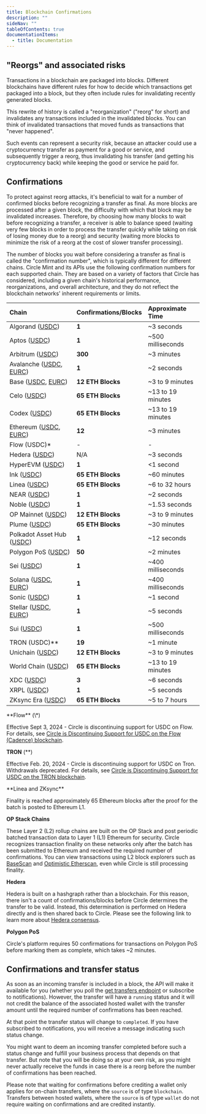 ---
title: Blockchain Confirmations
description: ""
sideNav: ""
tableOfContents: true
documentationItems:
  - title: Documentation
---

## "Reorgs" and associated risks

Transactions in a blockchain are packaged into blocks. Different blockchains
have different rules for how to decide which transactions get packaged into a
block, but they often include rules for invalidating recently generated blocks.

This rewrite of history is called a "reorganization" ("reorg" for short) and
invalidates any transactions included in the invalidated blocks. You can think
of invalidated transactions that moved funds as transactions that "never
happened".

Such events can represent a security risk, because an attacker could use a
cryptocurrency transfer as payment for a good or service, and subsequently
trigger a reorg, thus invalidating his transfer (and getting his cryptocurrency
back) while keeping the good or service he paid for.

## Confirmations

To protect against reorg attacks, it's beneficial to wait for a number of
confirmed blocks before recognizing a transfer as final. As more blocks are
processed after a given block, the difficulty with which that block may be
invalidated increases. Therefore, by choosing how many blocks to wait before
recognizing a transfer, a receiver is able to balance speed (waiting very few
blocks in order to process the transfer quickly while taking on risk of losing
money due to a reorg) and security (waiting more blocks to minimize the risk of
a reorg at the cost of slower transfer processing).

The number of blocks you wait before considering a transfer as final is called
the "confirmation number", which is typically different for different chains.
Circle Mint and its APIs use the following confirmation numbers for each
supported chain. They are based on a variety of factors that Circle has
considered, including a given chain's historical performance, reorganizations,
and overall architecture, and they do not reflect the blockchain networks'
inherent requirements or limits.

| Chain                                                                                                                                                                                                                                            | Confirmations/Blocks | Approximate Time  |
| :----------------------------------------------------------------------------------------------------------------------------------------------------------------------------------------------------------------------------------------------- | :------------------- | :---------------- |
| Algorand ([USDC](https://explorer.perawallet.app/asset/31566704))                                                                                                                                                                                | **1**                | ~3 seconds        |
| Aptos ([USDC](https://explorer.aptoslabs.com/fungible_asset/0xbae207659db88bea0cbead6da0ed00aac12edcdda169e591cd41c94180b46f3b?network=mainnet))                                                                                                 | **1**                | ~500 milliseconds |
| Arbitrum ([USDC](https://arbiscan.io/token/0xaf88d065e77c8cC2239327C5EDb3A432268e5831))                                                                                                                                                          | **300**              | ~3 minutes        |
| Avalanche ([USDC](https://snowtrace.io/token/0xB97EF9Ef8734C71904D8002F8b6Bc66Dd9c48a6E), [EURC](https://snowtrace.io/token/0xc891eb4cbdeff6e073e859e987815ed1505c2acd))                                                                         | **1**                | ~2 seconds        |
| Base ([USDC](https://basescan.org/token/0x833589fCD6eDb6E08f4c7C32D4f71b54bdA02913), [EURC](https://basescan.org/token/0x60a3e35cc302bfa44cb288bc5a4f316fdb1adb42))                                                                              | **12 ETH Blocks**    | ~3 to 9 minutes   |
| Celo ([USDC](https://celoscan.io/token/0xcebA9300f2b948710d2653dD7B07f33A8B32118C))                                                                                                                                                              | **65 ETH Blocks**    | ~13 to 19 minutes |
| Codex ([USDC](https://explorer.codex.xyz/address/0xd996633a415985DBd7D6D12f4A4343E31f5037cf))                                                                                                                                                    | **65 ETH Blocks**    | ~13 to 19 minutes |
| Ethereum ([USDC](https://etherscan.io/token/0xa0b86991c6218b36c1d19d4a2e9eb0ce3606eb48), [EURC](https://etherscan.io/token/0x1aBaEA1f7C830bD89Acc67eC4af516284b1bC33c))                                                                          | **12**               | ~3 minutes        |
| Flow (USDC)\*                                                                                                                                                                                                                                    | -                    | -                 |
| Hedera ([USDC](https://app.dragonglass.me/hedera/tokens/0.0.456858))                                                                                                                                                                             | N/A                  | ~3 seconds        |
| HyperEVM ([USDC](https://hyperscan.com/token/0xb88339CB7199b77E23DB6E890353E22632Ba630f))                                                                                                                                                        | **1**                | \<1 second        |
| Ink ([USDC](https://explorer.inkonchain.com/address/0x2D270e6886d130D724215A266106e6832161EAEd))                                                                                                                                                 | **65 ETH Blocks**    | ~60 minutes       |
| Linea ([USDC](https://lineascan.build/token/0x176211869ca2b568f2a7d4ee941e073a821ee1ff))                                                                                                                                                         | **65 ETH Blocks**    | ~6 to 32 hours    |
| NEAR ([USDC](https://nearblocks.io/token/17208628f84f5d6ad33f0da3bbbeb27ffcb398eac501a31bd6ad2011e36133a1))                                                                                                                                      | **1**                | ~2 seconds        |
| Noble ([USDC](http://mintscan.io/noble/assets))                                                                                                                                                                                                  | **1**                | ~1.53 seconds     |
| OP Mainnet ([USDC](https://optimistic.etherscan.io/token/0x0b2c639c533813f4aa9d7837caf62653d097ff85))                                                                                                                                            | **12 ETH Blocks**    | ~3 to 9 minutes   |
| Plume ([USDC](https://explorer.plume.org/address/0x222365EF19F7947e5484218551B56bb3965Aa7aF))                                                                                                                                                    | **65 ETH Blocks**    | ~30 minutes       |
| Polkadot Asset Hub ([USDC](https://assethub-polkadot.subscan.io/assets/1337))                                                                                                                                                                    | **1**                | ~12 seconds       |
| Polygon PoS ([USDC](https://polygonscan.com/token/0x3c499c542cef5e3811e1192ce70d8cc03d5c3359))                                                                                                                                                   | **50**               | ~2 minutes        |
| Sei ([USDC](https://seitrace.com/address/0xe15fC38F6D8c56aF07bbCBe3BAf5708A2Bf42392?chain=pacific-1))                                                                                                                                            | **1**                | ~400 milliseconds |
| Solana ([USDC](https://solscan.io/token/EPjFWdd5AufqSSqeM2qN1xzybapC8G4wEGGkZwyTDt1v), [EURC](https://explorer.solana.com/address/HzwqbKZw8HxMN6bF2yFZNrht3c2iXXzpKcFu7uBEDKtr))                                                                 | **1**                | ~400 milliseconds |
| Sonic ([USDC](https://sonicscan.org/token/0x29219dd400f2bf60e5a23d13be72b486d4038894))                                                                                                                                                           | **1**                | ~1 second         |
| Stellar ([USDC](https://stellar.expert/explorer/public/asset/USDC-GA5ZSEJYB37JRC5AVCIA5MOP4RHTM335X2KGX3IHOJAPP5RE34K4KZVN), [EURC](https://stellar.expert/explorer/public/asset/EURC-GDHU6WRG4IEQXM5NZ4BMPKOXHW76MZM4Y2IEMFDVXBSDP6SJY4ITNPP2)) | **1**                | ~5 seconds        |
| Sui ([USDC](https://suiscan.xyz/mainnet/coin/0xdba34672e30cb065b1f93e3ab55318768fd6fef66c15942c9f7cb846e2f900e7::usdc::USDC/txs))                                                                                                                | **1**                | ~500 milliseconds |
| TRON (USDC)\*\*                                                                                                                                                                                                                                  | **19**               | ~1 minute         |
| Unichain ([USDC](https://uniscan.xyz/token/0x078d782b760474a361dda0af3839290b0ef57ad6))                                                                                                                                                          | **12 ETH Blocks**    | ~3 to 9 minutes   |
| World Chain ([USDC](https://worldscan.org/address/0x79A02482A880bCe3F13E09da970dC34dB4cD24D1))                                                                                                                                                   | **65 ETH Blocks**    | ~13 to 19 minutes |
| XDC ([USDC](https://xdcscan.com/address/0xfA2958CB79b0491CC627c1557F441eF849Ca8eb1))                                                                                                                                                             | **3**                | ~6 seconds        |
| XRPL ([USDC](https://livenet.xrpl.org/token/5553444300000000000000000000000000000000.rGm7WCVp9gb4jZHWTEtGUr4dd74z2XuWhE))                                                                                                                        | **1**                | ~5 seconds        |
| ZKsync Era ([USDC](https://explorer.zksync.io/address/0x1d17CBcF0D6D143135aE902365D2E5e2A16538D4))                                                                                                                                               | **65 ETH Blocks**    | ~5 to 7 hours     |

<Warning>
**Flow** (\*)

Effective Sept 3, 2024 - Circle is discontinuing support for USDC on Flow. For
details, see
[Circle is Discontinuing Support for USDC on the Flow (Cadence) blockchain](https://www.circle.com/blog/circle-is-discontinuing-support-for-usdc-on-flow-cadence-due-to-the-chains-upcoming-network-upgrade).

**TRON** (\*\*)

Effective Feb. 20, 2024 - Circle is discontinuing support for USDC on Tron.
Withdrawals deprecated. For details, see
[Circle is Discontinuing Support for USDC on the TRON blockchain](https://www.circle.com/blog/circle-is-discontinuing-support-for-usdc-on-the-tron-blockchain).

</Warning>

<Note>
**Linea and ZKsync**

Finality is reached approximately 65 Ethereum blocks after the proof for the
batch is posted to Ethereum L1.

**OP Stack Chains**

These Layer 2 (L2) rollup chains are built on the OP Stack and post periodic
batched transaction data to Layer 1 (L1) Ethereum for security. Circle
recognizes transaction finality on these networks only after the batch has
been submitted to Ethereum and received the required number of confirmations.
You can view transactions using L2 block explorers such as
[BaseScan](https://basescan.org) and
[Optimistic Etherscan](https://optimistic.etherscan.io/), even while Circle is
still processing finality.

**Hedera**

Hedera is built on a hashgraph rather than a blockchain. For this reason,
there isn't a count of confirmations/blocks before Circle determines the
transfer to be valid. Instead, this determination is performed on Hedera
directly and is then shared back to Circle. Please see the following link to
learn more about [Hedera consensus](https://hedera.com/how-it-works).

**Polygon PoS**

Circle's platform requires 50 confirmations for transactions on Polygon PoS
before marking them as complete, which takes ~2 minutes.
</Note>

## Confirmations and transfer status

As soon as an incoming transfer is included in a block, the API will make it
available for you (whether you poll the
[get transfers endpoint](/api-reference/circle-mint/account/get-business-transfer)
or subscribe to notifications). However, the transfer will have a `running`
status and it will not credit the balance of the associated hosted wallet with
the transfer amount until the required number of confirmations has been reached.

At that point the transfer status will change to `completed`. If you have
subscribed to notifications, you will receive a message indicating such status
change.

You might want to deem an incoming transfer completed before such a status
change and fulfill your business process that depends on that transfer. But note
that you will be doing so at your own risk, as you might never actually receive
the funds in case there is a reorg before the number of confirmations has been
reached.

<Warning>

Please note that waiting for confirmations before crediting a wallet only
applies for on-chain transfers, where the `source` is of type `blockchain`.
Transfers between hosted wallets, where the `source` is of type `wallet` do not
require waiting on confirmations and are credited instantly.

</Warning>
